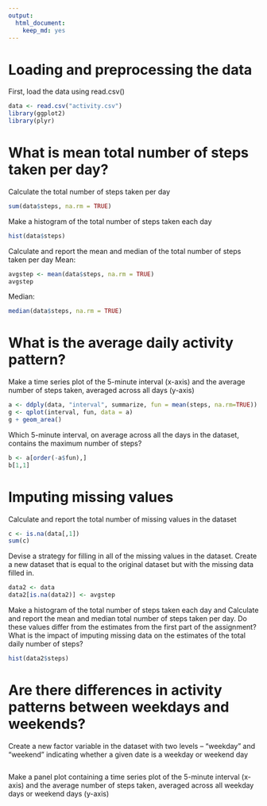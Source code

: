 ```yaml
---
output: 
  html_document: 
    keep_md: yes
---
```

Loading and preprocessing the data
===================================
First, load the data using read.csv()
```r
data <- read.csv("activity.csv")
library(ggplot2)
library(plyr)
```

What is mean total number of steps taken per day?
==================================================
Calculate the total number of steps taken per day
```r
sum(data$steps, na.rm = TRUE)
```

Make a histogram of the total number of steps taken each day
```r
hist(data$steps)
```

Calculate and report the mean and median of the total number of steps taken per day
Mean:
```r
avgstep <- mean(data$steps, na.rm = TRUE)
avgstep
```

Median:
```r
median(data$steps, na.rm = TRUE)
```

What is the average daily activity pattern?
============================================
Make a time series plot of the 5-minute interval (x-axis) and the average number of steps taken, averaged across all days (y-axis)
```r
a <- ddply(data, "interval", summarize, fun = mean(steps, na.rm=TRUE))
g <- qplot(interval, fun, data = a)
g + geom_area()
```

Which 5-minute interval, on average across all the days in the dataset, contains the maximum number of steps?
```r
b <- a[order(-a$fun),]
b[1,1]
```

Imputing missing values
===========================
Calculate and report the total number of missing values in the dataset 
```r
c <- is.na(data[,1])
sum(c)
```

Devise a strategy for filling in all of the missing values in the dataset. Create a new dataset that is equal to the original dataset but with the missing data filled in.
```r
data2 <- data
data2[is.na(data2)] <- avgstep
```

Make a histogram of the total number of steps taken each day and Calculate and report the mean and median total number of steps taken per day. Do these values differ from the estimates from the first part of the assignment? What is the impact of imputing missing data on the estimates of the total daily number of steps?
```r
hist(data2$steps)
```

Are there differences in activity patterns between weekdays and weekends?
======================================================
Create a new factor variable in the dataset with two levels – “weekday” and “weekend” indicating whether a given date is a weekday or weekend day
```r

```

Make a panel plot containing a time series plot of the 5-minute interval (x-axis) and the average number of steps taken, averaged across all weekday days or weekend days (y-axis) 
```r

```


